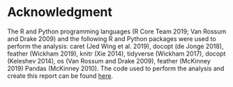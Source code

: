# Acknowledgment

The R and Python programming languages (R Core Team 2019; Van Rossum and Drake 2009) and the following R and Python packages were used to perform the analysis: caret (Jed Wing et al. 2019), docopt (de Jonge 2018), feather (Wickham 2019), knitr (Xie 2014), tidyverse (Wickham 2017), docopt (Keleshev 2014), os (Van Rossum and Drake 2009), feather (McKinney 2019) Pandas (McKinney 2010). The code used to perform the analysis and create this report can be found [here](https://github.com/UBC-MDS/contraceptive_method_predictor/tree/main/src).